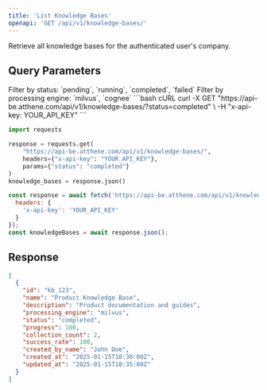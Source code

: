 ```yaml
---
title: 'List Knowledge Bases'
openapi: 'GET /api/v1/knowledge-bases/'
---
```


Retrieve all knowledge bases for the authenticated user's company.

## Query Parameters

<ParamField query="status" type="string">
  Filter by status: `pending`, `running`, `completed`, `failed`
</ParamField>

<ParamField query="processing_engine" type="string">
  Filter by processing engine: `milvus`, `cognee`
</ParamField>

<CodeGroup>
```bash cURL
curl -X GET "https://api-be.atthene.com/api/v1/knowledge-bases/?status=completed" \
  -H "x-api-key: YOUR_API_KEY"
```

```python Python
import requests

response = requests.get(
    "https://api-be.atthene.com/api/v1/knowledge-bases/",
    headers={"x-api-key": "YOUR_API_KEY"},
    params={"status": "completed"}
)
knowledge_bases = response.json()
```

```javascript JavaScript
const response = await fetch('https://api-be.atthene.com/api/v1/knowledge-bases/?status=completed', {
  headers: {
    'x-api-key': 'YOUR_API_KEY'
  }
});
const knowledgeBases = await response.json();
```
</CodeGroup>

## Response

```json
[
  {
    "id": "kb_123",
    "name": "Product Knowledge Base",
    "description": "Product documentation and guides",
    "processing_engine": "milvus",
    "status": "completed",
    "progress": 100,
    "collection_count": 2,
    "success_rate": 100,
    "created_by_name": "John Doe",
    "created_at": "2025-01-15T10:30:00Z",
    "updated_at": "2025-01-15T10:35:00Z"
  }
]
```
